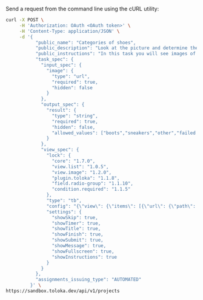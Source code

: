 Send a request from the command line using the cURL utility:

```bash
curl -X POST \
     -H 'Authorization: OAuth <OAuth token>' \
     -H 'Content-Type: application/JSON' \
     -d '{
           "public_name": "Categories of shoes",
           "public_description": "Look at the picture and determine the category of shoes",
           "public_instructions": "In this task you will see images of different shoes. You need to determine their category.",
           "task_spec": {
             "input_spec": {
               "image": {
                 "type": "url",
                 "required": true,
                 "hidden": false
               }
             },
             "output_spec": {
               "result": {
                 "type": "string",
                 "required": true,
                 "hidden": false,
                 "allowed_values": ["boots","sneakers","other","failed to load"]
               }
             },
             "view_spec": {
               "lock": {
                 "core": "1.7.0",
                 "view.list": "1.0.5",
                 "view.image": "1.2.0",
                 "plugin.toloka": "1.1.8",
                 "field.radio-group": "1.1.10",
                 "condition.required": "1.1.5"
               },
               "type": "tb",
               "config": "{\"view\": {\"items\": [{\"url\": {\"path\": \"image\", \"type\": \"data.input\"}, \"ratio\": [1, 1], \"type\": \"view.image\"}, {\"data\": {\"path\": \"result\", \"type\": \"data.output\"}, \"validation\": {\"type\": \"condition.required\"}, \"options\": [{\"label\": \"Boots\", \"value\": \"boots\"}, {\"label\": \"Sneakers\", \"value\": \"sneakers\"}, {\"label\": \"Other\", \"value\": \"other\"}, {\"label\": \"Failed to load\", \"value\": \"failed to load\"}], \"type\": \"field.radio-group\"}], \"type\": \"view.list\"}, \"plugins\": [{\"layout\": {\"kind\": \"scroll\", \"taskWidth\": 400}, \"type\": \"plugin.toloka\"}]}",
               "settings": {
                 "showSkip": true,
                 "showTimer": true,
                 "showTitle": true,
                 "showFinish": true,
                 "showSubmit": true,
                 "showMessage": true,
                 "showFullscreen": true,
                 "showInstructions": true
               }
             }
           },
           "assignments_issuing_type": "AUTOMATED"
         }' \
https://sandbox.toloka.dev/api/v1/projects
```